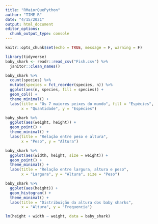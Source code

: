 ```yaml
---
title: "RMaiorQuePython"
author: "TIME R"
date: "4/15/2021"
output: html_document
editor_options: 
  chunk_output_type: console
---
```


```r
knitr::opts_chunk$set(echo = TRUE, message = F, warning = F)
```

```r

library(tidyverse)
baby_shark <- readr::read_csv("Fish.csv") %>%
  janitor::clean_names()
```

```r
baby_shark %>%
  count(species) %>%
  mutate(species = fct_reorder(species, n)) %>%
  ggplot(aes(n, species, fill = species)) +
  geom_col() +
  theme_minimal() +
  labs(title = "Os 7 maiores peixes do mundo", fill = "Espécies",
       x = "Quantidade", y = "Espécies")
```

```r
baby_shark %>%
  ggplot(aes(weight, height)) +
  geom_point() +
  theme_minimal() +
  labs(title = "Relação entre peso e altura",
       x = "Peso", y = "Altura")
```

```r
baby_shark %>%
  ggplot(aes(width, height, size = weight)) +
  geom_point() +
  theme_minimal() +
  labs(title = "Relação entre largura, altura e peso",
       x = "Largura", y = "Altura", size = "Peso")
```

```r
baby_shark %>%
  ggplot(aes(height)) +
  geom_histogram() +
  theme_minimal() +
  labs(title = "Distribuição da altura dos baby sharks",
       x = "Altura", y = "Frequencia")
```

```r
lm(height + width ~ weight, data = baby_shark)
```


